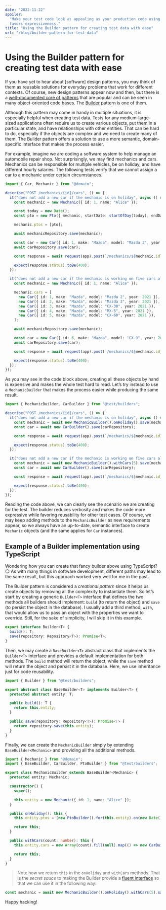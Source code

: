 ```yaml
---
date: "2022-11-22"
spoiler:
  "Make your test code look as appealing as your production code using a design pattern that reduces verbosity and
  favors expressiveness."
title: "Using the Builder pattern for creating test data with ease"
url: "/blog/builder-pattern-for-test-data"
---
```


# Using the Builder pattern for creating test data with ease

If you have yet to hear about [software] design patterns, you may think of them as reusable solutions for everyday
problems that work for different contexts. Of course, new design patterns appear now and then, but there is a
[well-documented core of patterns][design-patterns] that are popular and can be seen in many object-oriented code bases.
The [Builder][builder] pattern is one of them.

Although this pattern may come in handy in multiple situations, it is especially helpful when creating test data. Tests
for any medium-large-sized applications often require us to create various objects, put them in a particular state, and
have relationships with other entities. That can be hard to do, especially if the objects are complex and we need to
create many of them. The Builder pattern offers a solution to use a more semantic, domain-specific interface that makes
the process easier.

For example, imagine we are coding a software system to help manage an automobile repair shop. Not surprisingly, we may
find mechanics and cars. Mechanics can be responsible for multiple vehicles, be on holiday, and have different hourly
salaries. The following tests verify that we cannot assign a car to a mechanic under certain circumstances.

```ts
import { Car, Mechanic } from "@domain";

describe("POST /mechanics/{id}/cars", () => {
  it("does not add a new car if the mechanic is on holiday", async () => {
    const mechanic = new Mechanic({ id: 1, name: "Alice" });

    const today = new Date();
    const pto = new Pto({ mechanic, startDate: startOfDay(today), endDate: endOfDay(today) });

    mechanic.ptos = [pto];

    await mechanicRepository.save(mechanic);

    const car = new Car({ id: 1, make: "Mazda", model: "Mazda 3", year: 2021 });
    await carRepository.save(car);

    const response = await request(app).post(`/mechanics/${mechanic.id}/cars`).send({ carId: car.id });

    expect(response.status).toBe(400);
  });

  it("does not add a new car if the mechanic is working on five cars already", async () => {
    const mechanic = new Mechanic({ id: 1, name: "Alice" });

    mechanic.cars = [
      new Car({ id: 1, make: "Mazda", model: "Mazda 2", year: 2021 }),
      new Car({ id: 2, make: "Mazda", model: "Mazda 3", year: 2021 }),
      new Car({ id: 3, make: "Mazda", model: "CX-30", year: 2021 }),
      new Car({ id: 4, make: "Mazda", model: "MX-5", year: 2021 }),
      new Car({ id: 5, make: "Mazda", model: "CX-60", year: 2021 }),
    ];

    await mechanicRepository.save(mechanic);

    const car = new Car({ id: 6, make: "Mazda", model: "CX-9", year: 2021 });
    await carRepository.save(car);

    const response = await request(app).post(`/mechanics/${mechanic.id}/cars`).send({ carId: car.id });

    expect(response.status).toBe(400);
  });
});
```

As you may see in the code block above, creating all these objects by hand is expensive and makes the whole test hard to
read. Let’s try instead to use a `MechanicBuilder` that makes the process easier while producing the same result.

```ts
import { MechanicBuilder, CarBuilder } from "@test/builders";

describe("POST /mechanics/{id}/cars", () => {
  it("does not add a new car if the mechanic is on holiday", async () => {
    const mechanic = await new MechanicBuilder().onHoliday().save(mechanicRepository);
    const car = await new CarBuilder().save(carRepository);

    const response = await request(app).post(`/mechanics/${mechanic.id}/cars`).send({ carId: car.id });

    expect(response.status).toBe(400);
  });

  it("does not add a new car if the mechanic is working on five cars already", async () => {
    const mechanic = await new MechanicBuilder().withCars(5).save(mechanicRepository);
    const car = await new CarBuilder().save(carRepository);

    const response = await request(app).post(`/mechanics/${mechanic.id}/cars`).send({ carId: car.id });

    expect(response.status).toBe(400);
  });
});
```

Reading the code above, we can clearly see the scenario we are creating for the test. The builder reduces verbosity and
makes the code more expressive while favoring reusability for other test cases. Of course, we may keep adding methods to
the `MechanicBuilder` as new requirements appear, so we always have an up-to-date, semantic interface to create
`Mechanic` objects (and the same applies for `Car` instances).

## Example of a Builder implementation using TypeScript

Wondering how you can create that fancy builder above using TypeScript? 😏 As with many things in software development,
different paths may lead to the same result, but this approach worked very well for me in the past.

The Builder pattern is considered a _creational pattern_ since it helps us create objects by removing all the complexity
to instantiate them. So let’s start by creating a generic `Builder<T>` interface that defines the two methods all
builders should implement: `build` (to return the object) and `save` (to persist the object in the database). I usually
add a third method, `with`, that would allow us to pass an object with the properties we want to override. Still, for
the sake of simplicity, I will skip it in this example.

```ts
export interface Builder<T> {
  build(): T;
  save(repository: Repository<T>): Promise<T>;
}
```

Then, we may create a `BaseBuilder<T>` abstract class that implements the `Builder<T>` interface and provides a default
implementation for both methods. The `build` method will return the object, while the `save` method will return the
object and persist it in the database. Here, we use inheritance just for code reusability.

```ts
import { Builder } from "@test/builders";

export abstract class BaseBuilder<T> implements Builder<T> {
  protected abstract entity: T;

  public build(): T {
    return this.entity;
  }

  public save(repository: Repository<T>): Promise<T> {
    return repository.save(this.entity);
  }
}
```

Finally, we can create the `MechanicBuilder` simply by extending `BaseBuilder<Mechanic>` and providing all the
additional methods.

```ts
import { Mechanic } from "@domain";
import { BaseBuilder, CarBuilder, PtoBuilder } from "@test/builders";

export class MechanicBuilder extends BaseBuilder<Mechanic> {
  protected entity: Mechanic;

  constructor() {
    super();

    this.entity = new Mechanic({ id: 1, name: "Alice" });
  }

  public onHoliday(): this {
    this.entity.ptos = [new PtoBuilder().for(this.entity).on(new Date()).build()];

    return this;
  }

  public withCars(count: number): this {
    this.entity.cars = new Array(count).fill(null).map(() => new CarBuilder().build());

    return this;
  }
}
```

> Note how we return `this` in the `onHoliday` and `withCars` methods. That is the _secret sauce_ to making the Builder
> provide a [fluent interface][fluent] so that we can use it in the following way:

```ts
const mechanic = await new MechanicBuilder().onHoliday().withCars(5).save(mechanicRepository);
```

Happy hacking!

[fluent]: https://en.wikipedia.org/wiki/Fluent_interface
[design-patterns]: https://en.wikipedia.org/wiki/Software_design_pattern#Classification_and_list
[builder]: https://en.wikipedia.org/wiki/Builder_pattern
